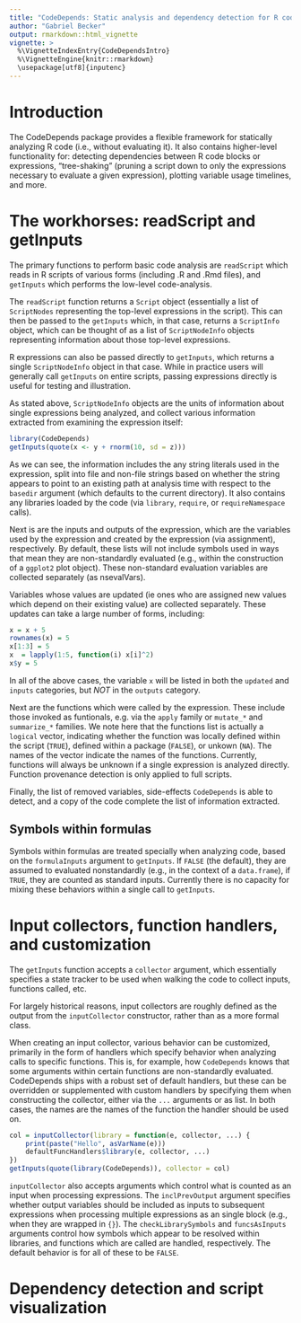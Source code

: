 ```yaml
---
title: "CodeDepends: Static analysis and dependency detection for R code"
author: "Gabriel Becker"
output: rmarkdown::html_vignette
vignette: >
  %\VignetteIndexEntry{CodeDependsIntro}
  %\VignetteEngine{knitr::rmarkdown}
  \usepackage[utf8]{inputenc}
---
```


# Introduction

The CodeDepends package provides a flexible framework for statically
analyzing R code (i.e., without evaluating it). It also contains
higher-level functionality for: detecting dependencies between R code
blocks or expressions, "tree-shaking" (pruning a script down to only
the expressions necessary to evaluate a given expression), plotting
variable usage timelines, and more.

# The workhorses: readScript and getInputs

The primary functions to perform basic code analysis are `readScript`
which reads in R scripts of various forms (including .R and .Rmd
files), and `getInputs` which performs the low-level code-analysis.

The `readScript` function returns a `Script` object (essentially a
list of `ScriptNodes` representing the top-level expressions in the
script). This can then be passed to the `getInputs` which, in that
case, returns a `ScriptInfo` object, which can be thought of as a list
of `ScriptNodeInfo` objects representing information about those
top-level expressions.

R expressions can also be passed directly to `getInputs`, which
returns a single `ScriptNodeInfo` object in that case. While in
practice users will generally call `getInputs` on entire scripts,
passing expressions directly is useful for testing and illustration.

As stated above, `ScriptNodeInfo` objects are the units of information
about single expressions being analyzed, and collect various
information extracted from examining the expression itself:

```r
library(CodeDepends)
getInputs(quote(x <- y + rnorm(10, sd = z)))

```

As we can see, the information includes the any string literals used
in the expression, split into file and non-file strings based on
whether the string appears to point to an existing path at analysis
time with respect to the `basedir` argument (which defaults to the
current directory). It also contains any libraries loaded by the code
(via `library`, `require`, or `requireNamespace` calls).

Next is are the inputs and outputs of the expression, which are the
variables used by the expression and created by the expression (via
assignment), respectively. By default, these lists will not include
symbols used in ways that mean they are non-standardly evaluated
(e.g., within the construction of a `ggplot2` plot object). These
non-standard evaluation variables are collected separately (as
nsevalVars).

Variables whose values are updated (ie ones who are assigned new values which depend on their existing value) are collected separately. These updates can take a large number of forms, including:

```r
x = x + 5
rownames(x) = 5
x[1:3] = 5
x  = lapply(1:5, function(i) x[i]^2)
x$y = 5
```

In all of the above cases, the variable `x` will be listed in both the
`updated` and `inputs` categories, but *NOT* in the `outputs`
category.

Next are the functions which were called by the expression. These
include those invoked as funtionals, e.g. via the `apply` family or
`mutate_*` and `summarize_*` families. We note here that the functions
list is actually a `logical` vector, indicating whether the function
was locally defined within the script (`TRUE`), defined within a
package (`FALSE`), or unkown (`NA`). The names of the vector indicate
the names of the functions. Currently, functions will always be
unknown if a single expression is analyzed directly. Function
provenance detection is only applied to full scripts.

Finally, the list of removed variables, side-effects `CodeDepends` is
able to detect, and a copy of the code complete the list of
information extracted.

## Symbols within formulas

Symbols within formulas are treated specially when analyzing code, based on the `formulaInputs` argument to `getInputs`. If `FALSE` (the default), they are assumed to evaluated nonstandardly (e.g., in the context of a `data.frame`), if `TRUE`, they are counted as standard inputs. Currently there is no capacity for mixing these behaviors within a single call to `getInputs`. 

# Input collectors, function handlers, and customization

The `getInputs` function accepts a `collector` argument, which
essentially specifies a state tracker to be used when walking the code
to collect inputs, functions called, etc.

For largely historical reasons, input collectors are roughly defined as the output from the `inputCollector` constructor, rather than as a more formal class.

When creating an input collector, various behavior can be customized,
primarily in the form of \function handlers\ which specify behavior
when analyzing calls to specific functions. This is, for example, how
`CodeDepends` knows that some arguments within certain functions are
non-standardly evaluated. CodeDepends ships with a robust set of default handlers, but these can be overridden or supplemented with custom handlers by specifying them when constructing the collector, either via the `...` arguments or as list. In both cases, the names are the names of the function the handler should be used on.

```r

col = inputCollector(library = function(e, collector, ...) {
    print(paste("Hello", asVarName(e)))
    defaultFuncHandlers$library(e, collector, ...)
})
getInputs(quote(library(CodeDepends)), collector = col)
```

`inputCollector` also accepts arguments which control what is counted as an input when processing expressions. The `inclPrevOutput` argument specifies whether output variables should be included as inputs to subsequent expressions when processing multiple expressions as an single block (e.g., when they are wrapped in `{}`). The  `checkLibrarySymbols` and `funcsAsInputs` arguments control how symbols which appear to be resolved within libraries, and functions which are called are handled, respectively. The default behavior is for all of these to be `FALSE`.

# Dependency detection and script visualization

